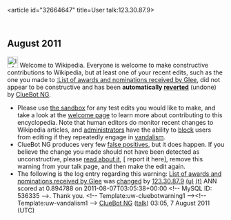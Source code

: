 <article id="32664647" title=User talk:123.30.87.9>
	<talkpage id="32664647" title="User talk:123.30.87.9">


== August 2011 ==
[[Image:Information.svg|left|25px|alt=|link=]] Welcome to Wikipedia. Everyone is welcome to make constructive contributions to Wikipedia, but at least one of your recent edits, such as the one you made to [[:List of awards and nominations received by Glee]], did not appear to be constructive and has been '''automatically [[Help:Reverting|reverted]]''' (undone) by [[User:ClueBot NG|ClueBot NG]]. 
* Please use [[Wikipedia:Sandbox|the sandbox]] for any test edits you would like to make, and take a look at the [[Wikipedia:Introduction|welcome page]] to learn more about contributing to this encyclopedia. Note that human editors do monitor recent changes to Wikipedia articles, and [[WP:ADMINS|administrators]] have the ability to [[WP:BLOCK|block]] users from editing if they repeatedly engage in [[WP:vandalism|vandalism]].
* ClueBot NG produces very few [[User:ClueBot NG#Information About False Positives|false positives]], but it does happen. If you believe the change you made should not have been detected as unconstructive, please [[User:ClueBot NG#Information About False Positives|read about it]], [{{User:ClueBot NG/Warnings/FPReport|536335}} report it here], remove this warning from your talk page, and then make the edit again. 
* The following is the log entry regarding this warning: [[List of awards and nominations received by Glee]] was [http://en.wikipedia.org/w/index.php?title=List+of+awards+and+nominations+received+by+Glee&amp;diff=443448965&amp;oldid=443444941 changed] by [[Special:Contributions/123.30.87.9|123.30.87.9]] [[User:123.30.87.9|(u)]] [[User talk:123.30.87.9|(t)]] ANN scored at 0.894788 on 2011-08-07T03:05:38+00:00 &lt;!-- MySQL ID: 536335 --&gt;. Thank you. &lt;!-- Template:uw-cluebotwarning1 --&gt;&lt;!-- Template:uw-vandalism1 --&gt; [[User:ClueBot NG|ClueBot NG]] ([[User talk:ClueBot NG|talk]]) 03:05, 7 August 2011 (UTC)
	</talkpage>
</article>